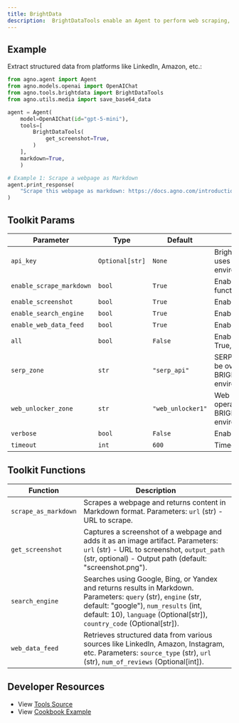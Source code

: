 ```yaml
---
title: BrightData
description:  BrightDataTools enable an Agent to perform web scraping, search engine queries, screenshots, and structured data extraction using BrightData's API.
---
```




## Example


Extract structured data from platforms like LinkedIn, Amazon, etc.:

```python
from agno.agent import Agent
from agno.models.openai import OpenAIChat
from agno.tools.brightdata import BrightDataTools
from agno.utils.media import save_base64_data

agent = Agent(
    model=OpenAIChat(id="gpt-5-mini"),
    tools=[
        BrightDataTools(
            get_screenshot=True,
        )
    ],
    markdown=True,
    )

# Example 1: Scrape a webpage as Markdown
agent.print_response(
    "Scrape this webpage as markdown: https://docs.agno.com/introduction",
)
```

## Toolkit Params

| Parameter                   | Type           | Default            | Description                                                                                                   |
| --------------------------- | -------------- | ------------------ | ------------------------------------------------------------------------------------------------------------- |
| `api_key`                   | `Optional[str]`| `None`             | BrightData API key. If not provided, uses BRIGHT_DATA_API_KEY environment variable.                         |
| `enable_scrape_markdown`    | `bool`         | `True`             | Enable the scrape_as_markdown function.                                                                      |
| `enable_screenshot`         | `bool`         | `True`             | Enable the get_screenshot function.                                                                           |
| `enable_search_engine`      | `bool`         | `True`             | Enable the search_engine function.                                                                            |
| `enable_web_data_feed`      | `bool`         | `True`             | Enable the web_data_feed function.                                                                            |
| `all`                       | `bool`         | `False`            | Enable all available functions. When True, all enable flags are ignored.                                     |
| `serp_zone`                 | `str`          | `"serp_api"`       | SERP zone for search operations. Can be overridden with BRIGHT_DATA_SERP_ZONE environment variable.         |
| `web_unlocker_zone`         | `str`          | `"web_unlocker1"`  | Web unlocker zone for scraping operations. Can be overridden with BRIGHT_DATA_WEB_UNLOCKER_ZONE environment variable. |
| `verbose`                   | `bool`         | `False`            | Enable verbose logging.                                                                                       |
| `timeout`                   | `int`          | `600`              | Timeout in seconds for operations.                                                                            |

## Toolkit Functions

| Function             | Description                                                                                                                                                                                  |
| -------------------- | -------------------------------------------------------------------------------------------------------------------------------------------------------------------------------------------- |
| `scrape_as_markdown` | Scrapes a webpage and returns content in Markdown format. Parameters: `url` (str) - URL to scrape.                                                                                         |
| `get_screenshot`     | Captures a screenshot of a webpage and adds it as an image artifact. Parameters: `url` (str) - URL to screenshot, `output_path` (str, optional) - Output path (default: "screenshot.png"). |
| `search_engine`      | Searches using Google, Bing, or Yandex and returns results in Markdown. Parameters: `query` (str), `engine` (str, default: "google"), `num_results` (int, default: 10), `language` (Optional[str]), `country_code` (Optional[str]). |
| `web_data_feed`      | Retrieves structured data from various sources like LinkedIn, Amazon, Instagram, etc. Parameters: `source_type` (str), `url` (str), `num_of_reviews` (Optional[int]).                     |



## Developer Resources

- View [Tools Source](https://github.com/agno-agi/agno/blob/main/libs/agno/agno/tools/brightdata.py)
- View [Cookbook Example](https://github.com/agno-agi/agno/tree/v2.0/cookbook/tools/brightdata_tools.py)